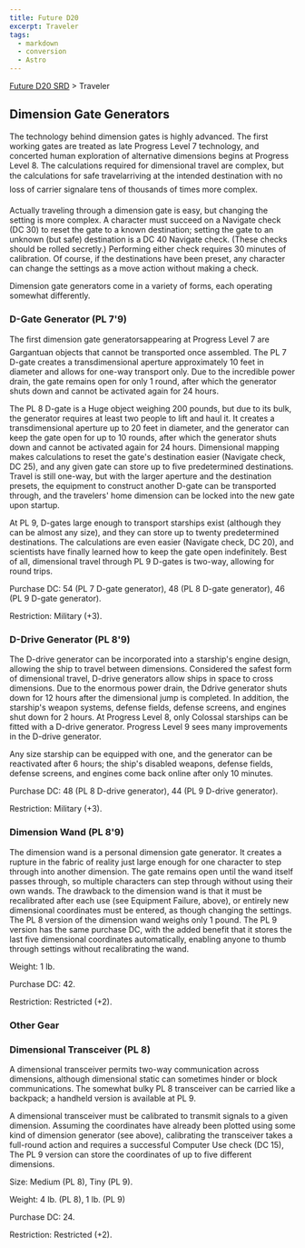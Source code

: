 ```yaml
---
title: Future D20
excerpt: Traveler
tags:
  - markdown
  - conversion
  - Astro
---
```






[Future D20 SRD]( / ) > Traveler




## Dimension Gate Generators


The technology behind dimension gates is highly advanced. The first working gates are treated as late Progress Level 7 technology, and concerted human exploration of alternative dimensions begins at Progress Level 8. The calculations required for dimensional travel are complex, but the calculations for safe travelarriving at the intended destination with no loss of carrier signalare tens of thousands of times more complex.


Actually traveling through a dimension gate is easy, but changing the setting is more complex. A character must succeed on a Navigate check (DC 30) to reset the gate to a known destination; setting the gate to an unknown (but safe) destination is a DC 40 Navigate check. (These checks should be rolled secretly.) Performing either check requires 30 minutes of calibration. Of course, if the destinations have been preset, any character can change the settings as a move action without making a check.


Dimension gate generators come in a variety of forms, each operating somewhat differently.


### D-Gate Generator (PL 7'9)


The first dimension gate generatorsappearing at Progress Level 7 are Gargantuan objects that cannot be transported once assembled. The PL 7 D-gate creates a transdimensional aperture approximately 10 feet in diameter and allows for one-way transport only. Due to the incredible power drain, the gate remains open for only 1 round, after which the generator shuts down and cannot be activated again for 24 hours.


The PL 8 D-gate is a Huge object weighing 200 pounds, but due to its bulk, the generator requires at least two people to lift and haul it. It creates a transdimensional aperture up to 20 feet in diameter, and the generator can keep the gate open for up to 10 rounds, after which the generator shuts down and cannot be activated again for 24 hours. Dimensional mapping makes calculations to reset the gate's destination easier (Navigate check, DC 25), and any given gate can store up to five predetermined destinations. Travel is still one-way, but with the larger aperture and the destination presets, the equipment to construct another D-gate can be transported through, and the travelers' home dimension can be locked into the new gate upon startup.


At PL 9, D-gates large enough to transport starships exist (although they can be almost any size), and they can store up to twenty predetermined destinations. The calculations are even easier (Navigate check, DC 20), and scientists have finally learned how to keep the gate open indefinitely. Best of all, dimensional travel through PL 9 D-gates is two-way, allowing for round trips.


Purchase DC: 54 (PL 7 D-gate generator), 48 (PL 8 D-gate generator), 46 (PL 9 D-gate generator).


Restriction: Military (+3).


### D-Drive Generator (PL 8'9)


The D-drive generator can be incorporated into a starship's engine design, allowing the ship to travel between dimensions. Considered the safest form of dimensional travel, D-drive generators allow ships in space to cross dimensions. Due to the enormous power drain, the Ddrive generator shuts down for 12 hours after the dimensional jump is completed. In addition, the starship's weapon systems, defense fields, defense screens, and engines shut down for 2 hours. At Progress Level 8, only Colossal starships can be fitted with a D-drive generator. Progress Level 9 sees many improvements in the D-drive generator.


Any size starship can be equipped with one, and the generator can be reactivated after 6 hours; the ship's disabled weapons, defense fields, defense screens, and engines come back online after only 10 minutes.


Purchase DC: 48 (PL 8 D-drive generator), 44 (PL 9 D-drive generator).


Restriction: Military (+3).


### Dimension Wand (PL 8'9)


The dimension wand is a personal dimension gate generator. It creates a rupture in the fabric of reality just large enough for one character to step through into another dimension. The gate remains open until the wand itself passes through, so multiple characters can step through without using their own wands. The drawback to the dimension wand is that it must be recalibrated after each use (see Equipment Failure, above), or entirely new dimensional coordinates must be entered, as though changing the settings. The PL 8 version of the dimension wand weighs only 1 pound. The PL 9 version has the same purchase DC, with the added benefit that it stores the last five dimensional coordinates automatically, enabling anyone to thumb through settings without recalibrating the wand.


Weight: 1 lb.


Purchase DC: 42.


Restriction: Restricted (+2).


### Other Gear


### Dimensional Transceiver (PL 8)


A dimensional transceiver permits two-way communication across dimensions, although dimensional static can sometimes hinder or block communications. The somewhat bulky PL 8 transceiver can be carried like a backpack; a handheld version is available at PL 9.


A dimensional transceiver must be calibrated to transmit signals to a given dimension. Assuming the coordinates have already been plotted using some kind of dimension generator (see above), calibrating the transceiver takes a full-round action and requires a successful Computer Use check (DC 15), The PL 9 version can store the coordinates of up to five different dimensions.


Size: Medium (PL 8), Tiny (PL 9).


Weight: 4 lb. (PL 8), 1 lb. (PL 9)


Purchase DC: 24.


Restriction: Restricted (+2).



